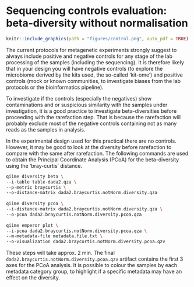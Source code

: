# Sequencing controls evaluation: beta-diversity without normalisation
```r
knitr::include_graphics(path = "figures/control.png", auto_pdf = TRUE)
``` 

The current protocols for metagenetic experiments strongly suggest to always include positive and negative controls for any stage of the lab processing of the samples (including the sequencing). It is therefore likely that in your design you will have negative controls (to explore the microbiome derived by the kits used, the so-called ‘kit-ome’) and positive controls (mock or known communities, to investigate biases from the lab protocols or the bioinformatics pipeline).

To investigate if the controls (especially the negatives) show contaminations and or suspicious similarity with the samples under investigation, it is a good practice to investigate beta-diversities before proceeding with the rarefaction step. That is because the rarefaction will probably exclude most of the negative controls containing not as many reads as the samples in analysis.

In the experimental design used for this practical there are no controls. However, it may be good to look at the diversity before rarefaction to compare with the same after rarefaction. The following commands are used to obtain the Principal Coordinate Analysis (PCoA) for the beta-diversity using the ‘bray-curtis’ distance.

```bash
qiime diversity beta \
--i-table table-dada2.qza \
--p-metric braycurtis \
--o-distance-matrix dada2.braycurtis.notNorm.diversity.qza
 
qiime diversity pcoa \
--i-distance-matrix dada2.braycurtis.notNorm.diversity.qza \
--o-pcoa dada2.braycurtis.notNorm.diversity.pcoa.qza
 
qiime emperor plot \
--i-pcoa dada2.braycurtis.notNorm.diversity.pcoa.qza \
--m-metadata-file metadata.file.txt \
--o-visualization dada2.braycurtis.notNorm.diversity.pcoa.qzv
```

These steps will take approx. 2 min. The final `dada2.braycurtis.notNorm.diversity.pcoa.qzv` artifact contains the first 3 axes for the PCoA analysis. It is possible to colour the samples by each metadata category group, to highlight if a specific metadata may have an effect on the diversity.